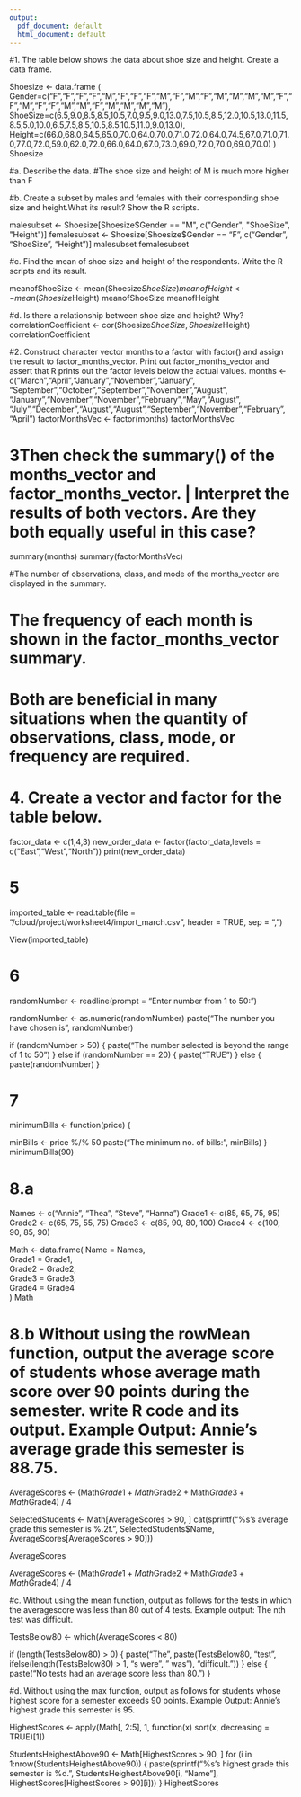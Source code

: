 ```yaml
---
output:
  pdf_document: default
  html_document: default
---
```




#1. The table below shows the data about shoe size and height. Create a data frame.

Shoesize <- data.frame (
Gender=c("F","F","F","F","M","F","F","F","M","F","M","F","M","M","M","M","F","F","M","F","F","M","M","F","M","M","M","M"),
ShoeSize=c(6.5,9.0,8.5,8.5,10.5,7.0,9.5,9.0,13.0,7.5,10.5,8.5,12.0,10.5,13.0,11.5,8.5,5.0,10.0,6.5,7.5,8.5,10.5,8.5,10.5,11.0,9.0,13.0),
Height=c(66.0,68.0,64.5,65.0,70.0,64.0,70.0,71.0,72.0,64.0,74.5,67.0,71.0,71.0,77.0,72.0,59.0,62.0,72.0,66.0,64.0,67.0,73.0,69.0,72.0,70.0,69.0,70.0)
)
Shoesize

#a. Describe the data.
#The shoe size and height of M is much more higher than F


#b. Create a subset by males and females with their corresponding shoe size and height.What its result? Show the R scripts.

malesubset <- Shoesize[Shoesize$Gender == "M", c("Gender", "ShoeSize", "Height")]
femalesubset <- Shoesize[Shoesize$Gender == "F", c("Gender", "ShoeSize", "Height")]
malesubset
femalesubset

#c. Find the mean of shoe size and height of the respondents. Write the R scripts and its result.

meanofShoeSize <- mean(Shoesize$ShoeSize)
meanofHeight <- mean(Shoesize$Height)
meanofShoeSize
meanofHeight

#d. Is there a relationship between shoe size and height? Why?
correlationCoefficient <- cor(Shoesize$ShoeSize, Shoesize$Height)
correlationCoefficient

#2. Construct character vector months to a factor with factor() and assign the result to factor_months_vector. Print out factor_months_vector and assert that R prints out the factor levels below the actual values.
months <- c("March","April","January","November","January",
            "September","October","September","November","August",
            "January","November","November","February","May","August",
            "July","December","August","August","September","November","February",
            "April")
factorMonthsVec <- factor(months)
factorMonthsVec

# 3Then check the summary() of the months_vector and factor_months_vector. | Interpret the results of both vectors. Are they both equally useful in this case?
summary(months)
summary(factorMonthsVec)

#The number of observations, class, and mode of the months_vector are displayed in the summary. 

# The frequency of each month is shown in the factor_months_vector summary.

# Both are beneficial in many situations when the quantity of observations, class, mode, or frequency are required.

# 4. Create a vector and factor for the table below.

factor_data <- c(1,4,3)
new_order_data <- factor(factor_data,levels = c("East","West","North"))
print(new_order_data)

# 5

imported_table <- read.table(file = "/cloud/project/worksheet4/import_march.csv", header = TRUE, sep = ",")

View(imported_table)

# 6
randomNumber <- readline(prompt = "Enter number from 1 to 50: ")

randomNumber <- as.numeric(randomNumber)
paste("The number you have chosen is", randomNumber)

if (randomNumber > 50) 
{
  paste("The number selected is beyond the range of 1 to 50")
   }
  else if (randomNumber == 20) 
  {
  paste("TRUE")
  } 
  else 
  {
  paste(randomNumber)
}

# 7
minimumBills <- function(price) {
  
  minBills <- price %/% 50
  paste("The minimum no. of bills:", minBills)
}
minimumBills(90)

# 8.a
Names <- c("Annie", "Thea", "Steve", "Hanna")
Grade1 <- c(85, 65, 75, 95)
Grade2 <- c(65, 75, 55, 75)
Grade3 <- c(85, 90, 80, 100)
Grade4 <- c(100, 90, 85, 90)

Math <- data.frame(
  Name = Names,  
  Grade1 = Grade1,  
  Grade2 = Grade2,  
  Grade3 = Grade3,  
  Grade4 = Grade4   
)
Math

# 8.b Without using the rowMean function, output the average score of students whose average math score over 90 points during the semester. write R code and its output. Example Output: Annie’s average grade this semester is 88.75.

AverageScores <- (Math$Grade1 + Math$Grade2 + Math$Grade3 + Math$Grade4) / 4

SelectedStudents <- Math[AverageScores > 90, ]
cat(sprintf("%s's average grade this semester is %.2f.\n", 
            SelectedStudents$Name, 
            AverageScores[AverageScores > 90]))
            
AverageScores

AverageScores <- (Math$Grade1 + Math$Grade2 + Math$Grade3 + Math$Grade4) / 4

#c. Without using the mean function, output as follows for the tests in which the averagescore was less than 80 out of 4 tests. Example output: The nth test was difficult.

TestsBelow80 <- which(AverageScores < 80)

if (length(TestsBelow80) > 0) {
  paste("The", paste(TestsBelow80, "test", ifelse(length(TestsBelow80) > 1, "s were", " was"), "difficult.\n"))
} else {
  paste("No tests had an average score less than 80.")
}

#d. Without using the max function, output as follows for students whose highest score for a semester exceeds 90 points. Example Output: Annie’s highest grade this semester is 95.

HighestScores <- apply(Math[, 2:5], 1, function(x) sort(x, decreasing = TRUE)[1])

StudentsHeighestAbove90 <- Math[HighestScores > 90, ]
for (i in 1:nrow(StudentsHeighestAbove90)) {
  paste(sprintf("%s's highest grade this semester is %d.\n", 
              StudentsHeighestAbove90[i, "Name"], 
              HighestScores[HighestScores > 90][i]))
}
HighestScores


